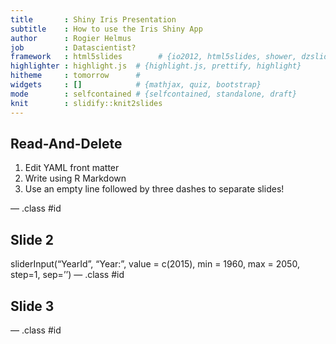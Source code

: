 ```yaml
---
title       : Shiny Iris Presentation
subtitle    : How to use the Iris Shiny App
author      : Rogier Helmus
job         : Datascientist?
framework   : html5slides        # {io2012, html5slides, shower, dzslides, ...}
highlighter : highlight.js  # {highlight.js, prettify, highlight}
hitheme     : tomorrow      # 
widgets     : []            # {mathjax, quiz, bootstrap}
mode        : selfcontained # {selfcontained, standalone, draft}
knit        : slidify::knit2slides
---
```


## Read-And-Delete

1. Edit YAML front matter
2. Write using R Markdown
3. Use an empty line followed by three dashes to separate slides!

--- .class #id 

## Slide 2
 sliderInput("YearId", "Year:", value = c(2015), min = 1960, max = 2050, step=1, sep='')
--- .class #id 


## Slide 3

--- .class #id 